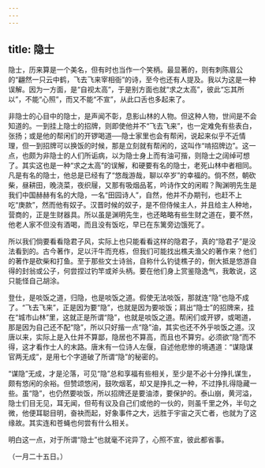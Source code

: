 ```yaml
---
---
---
```

title: 隐士
---



隐士，历来算是一个美名，但有时也当作一个笑柄。最显著的，则有刺陈眉公的“翩然一只云中鹤，飞去飞来宰相衙”的诗，至今也还有人提及。我以为这是一种误解。因为一方面，是“自视太高”，于是别方面也就“求之太高”，彼此“忘其所以”，不能“心照”，而又不能“不宣”，从此口舌也多起来了。

非隐士的心目中的隐士，是声闻不彰，息影山林的人物。但这种人物，世间是不会知道的。一到挂上隐士的招牌，则即使他并不“飞去飞来”，也一定难免有些表白，张扬；或是他的帮闲们的开锣喝道──隐士家里也会有帮闲，说起来似乎不近情理，但一到招牌可以换饭的时候，那是立刻就有帮闲的，这叫作“啃招牌边”。这一点，也颇为非隐士的人们所诟病，以为隐士身上而有油可揩，则隐士之阔绰可想了。其实这也是一种“求之太高”的误解，和硬要有名的隐士，老死山林中者相同。凡是有名的隐士，他总是已经有了“悠哉游哉，聊以卒岁”的幸福的。倘不然，朝砍柴，昼耕田，晚浇菜，夜织屦，又那有吸烟品茗，吟诗作文的闲暇？陶渊明先生是我们中国赫赫有名的大隐，一名“田园诗人”，自然，他并不办期刊，也赶不上吃“庚款”，然而他有奴子。汉晋时候的奴子，是不但侍候主人，并且给主人种地，营商的，正是生财器具。所以虽是渊明先生，也还略略有些生财之道在，要不然，他老人家不但没有酒喝，而且没有饭吃，早已在东篱旁边饿死了。

所以我们倘要看看隐君子风，实际上也只能看看这样的隐君子，真的“隐君子”是没法看到的。古今著作，足以汗牛而充栋，但我们可能找出樵夫渔父的著作来？他们的著作是砍柴和打鱼。至于那些文士诗翁，自称什么钓徒樵子的，倒大抵是悠游自得的封翁或公子，何尝捏过钓竿或斧头柄。要在他们身上赏鉴隐逸气，我敢说，这只能怪自己胡涂。

登仕，是啖饭之道，归隐，也是啖饭之道。假使无法啖饭，那就连“隐”也隐不成了。“飞去飞来”，正是因为要“隐”，也就是因为要啖饭；肩出“隐士”的招牌来，挂在“城市山林”里，这就正是所谓“隐”，也就是啖饭之道。帮闲们或开锣，或喝道，那是因为自己还不配“隐”，所以只好揩一点“隐”油，其实也还不外乎啖饭之道。汉唐以来，实际上是入仕并不算鄙，隐居也不算高，而且也不算穷。必须欲“隐”而不得，这才看作士人的末路。唐末有一位诗人左偃，自述他悲惨的境遇道：“谋隐谋官两无成”，是用七个字道破了所谓“隐”的秘密的。

“谋隐”无成，才是沦落，可见“隐”总和享福有些相关，至少是不必十分挣扎谋生，颇有悠闲的余裕。但赞颂悠闲，鼓吹烟茗，却又是挣扎之一种，不过挣扎得隐藏一些。虽“隐”，也仍然要啖饭，所以招牌还是要油漆，要保护的。泰山崩，黄河溢，隐士们目无见，耳无闻，但苟有议及自己们或他的一伙的，则虽千里之外，半句之微，他便耳聪目明，奋袂而起，好象事件之大，远胜于宇宙之灭亡者，也就为了这缘故。其实连和苍蝇也何尝有什么相关。

明白这一点，对于所谓“隐士”也就毫不诧异了，心照不宣，彼此都省事。

（一月二十五日。）